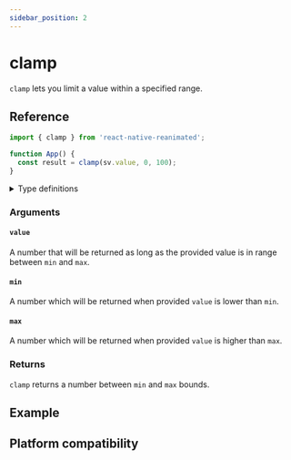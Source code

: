 ```yaml
---
sidebar_position: 2
---
```


# clamp

`clamp` lets you limit a value within a specified range.

## Reference

```jsx
import { clamp } from 'react-native-reanimated';

function App() {
  const result = clamp(sv.value, 0, 100);
}
```

<details>
<summary>Type definitions</summary>

```typescript
function clamp(value: number, min: number, max: number): number;
```

</details>

### Arguments

#### `value`

A number that will be returned as long as the provided value is in range between `min` and `max`.

#### `min`

A number which will be returned when provided `value` is lower than `min`.

#### `max`

A number which will be returned when provided `value` is higher than `max`.

### Returns

`clamp` returns a number between `min` and `max` bounds.

## Example


<InteractiveExample
  src={ClampSrc}
  component={Clamp}
  label="Grab and drag the square"
/>

## Platform compatibility

<PlatformCompatibility android ios web />
